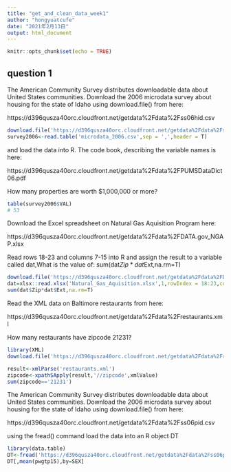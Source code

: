 ```yaml
---
title: "get_and_clean_data_week1"
author: "hongyuatcufe"
date: "2021年2月13日"
output: html_document
---
```


```r
knitr::opts_chunk$set(echo = TRUE)
```

## question 1

The American Community Survey distributes downloadable data about United States communities. Download the 2006 microdata survey about housing for the state of Idaho using download.file() from here: 

https://d396qusza40orc.cloudfront.net/getdata%2Fdata%2Fss06hid.csv

```r
download.file('https://d396qusza40orc.cloudfront.net/getdata%2Fdata%2Fss06hid.csv','microdata_2006.csv',method = 'curl')
survey2006<-read.table('microdata_2006.csv',sep = ',',header = T)
```

and load the data into R. The code book, describing the variable names is here:

https://d396qusza40orc.cloudfront.net/getdata%2Fdata%2FPUMSDataDict06.pdf 

How many properties are worth $1,000,000 or more?

```r
table(survey2006$VAL)
# 53
```

Download the Excel spreadsheet on Natural Gas Aquisition Program here: 

 https://d396qusza40orc.cloudfront.net/getdata%2Fdata%2FDATA.gov_NGAP.xlsx 

Read rows 18-23 and columns 7-15 into R and assign the result to a variable called dat,What is the value of:
sum(dat$Zip*dat$Ext,na.rm=T)

```r
download.file('https://d396qusza40orc.cloudfront.net/getdata%2Fdata%2FDATA.gov_NGAP.xlsx','Natural_Gas_Aquisition.xlsx',method = 'curl')
dat=xlsx::read.xlsx('Natural_Gas_Aquisition.xlsx',1,rowIndex = 18:23,colIndex = 7:15)
sum(dat$Zip*dat$Ext,na.rm=T)
```


Read the XML data on Baltimore restaurants from here:

https://d396qusza40orc.cloudfront.net/getdata%2Fdata%2Frestaurants.xml 

How many restaurants have zipcode 21231? 

```r
library(XML)
download.file('https://d396qusza40orc.cloudfront.net/getdata%2Fdata%2Frestaurants.xml','restaurants.xml',method = 'curl')
```

```r
result<-xmlParse('restaurants.xml')
zipcode<-xpathSApply(result,'//zipcode',xmlValue)
sum(zipcode=='21231')
```


The American Community Survey distributes downloadable data about United States communities. Download the 2006 microdata survey about housing for the state of Idaho using download.file() from here: 

https://d396qusza40orc.cloudfront.net/getdata%2Fdata%2Fss06pid.csv

using the fread() command load the data into an R object DT

```r
library(data.table)
DT<-fread('https://d396qusza40orc.cloudfront.net/getdata%2Fdata%2Fss06pid.csv',sep=',')
DT[,mean(pwgtp15),by=SEX]

```


